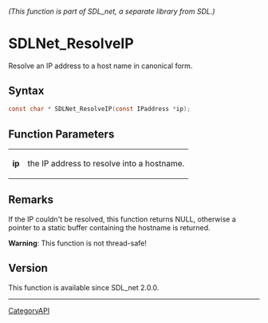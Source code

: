 ====== (This function is part of SDL_net, a separate library from SDL.) ======
= SDLNet_ResolveIP =

Resolve an IP address to a host name in canonical form.

== Syntax ==

<syntaxhighlight lang='c'>
const char * SDLNet_ResolveIP(const IPaddress *ip);
</syntaxhighlight>

== Function Parameters ==

{|
|'''ip'''
|the IP address to resolve into a hostname.
|}

== Remarks ==

If the IP couldn't be resolved, this function returns NULL, otherwise a
pointer to a static buffer containing the hostname is returned.

'''Warning''': This function is not thread-safe!

== Version ==

This function is available since SDL_net 2.0.0.

----
[[CategoryAPI]]


